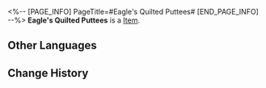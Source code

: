 <%-- [PAGE_INFO]
PageTitle=#Eagle's Quilted Puttees#
[END_PAGE_INFO] --%>
{{Item Infobox
|id          = 61104
|image       = Item Eagle's Quilted Puttees.png
|type        = 
|invCategory = Relics
|rarity      = 5
|effect      = 
|description = Puttees to keep the legs warm during flights, decorated with a skyfish eagle's bristle feathers.
|source1     = [[Cavern of Corrosion: Storage Zone]]
}}
'''Eagle's Quilted Puttees''' is a [[Item]].

==Other Languages==
{{Other Languages
|en   = Eagle's Quilted Puttees
|zhs  = 翔鹰的绒羽绑带
|zht  = 翔鷹的絨羽綁帶
|ja   = 空飛ぶ鷹の羽毛バンド
|ko   = 매의 깃털 붕대
|es   = Polainas con plumas del águila
|fr   = Guêtres duveteuses de l'aigle
|ru   = Стёганые краги орла
|th   = Eagle's Quilted Puttees
|vi   = Băng Nhung Chim Ưng
|de   = Steppgamaschen des Adlers
|id   = Eagle's Quilted Puttees
|pt   = Perneiras Acolchoadas de Águia
}}

==Change History==
{{Change History|1.0}}